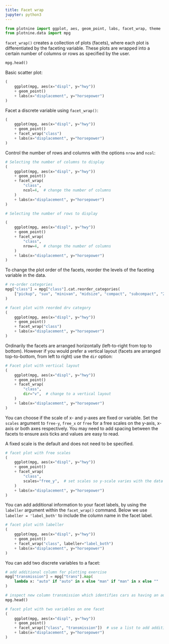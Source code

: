 ```yaml
---
title: Facet wrap
jupyter: python3
---
```


```python

from plotnine import ggplot, aes, geom_point, labs, facet_wrap, theme
from plotnine.data import mpg
```


`facet_wrap()` creates a collection of plots (facets), where each plot is differentiated by the faceting variable. These plots are wrapped into a certain number of columns or rows as specified by the user.


```python
mpg.head()
```

Basic scatter plot:

```python
(
    ggplot(mpg, aes(x="displ", y="hwy"))
    + geom_point()
    + labs(x="displacement", y="horsepower")
)
```

Facet a discrete variable using `facet_wrap()`:

```python
(
    ggplot(mpg, aes(x="displ", y="hwy"))
    + geom_point()
    + facet_wrap("class")
    + labs(x="displacement", y="horsepower")
)
```

Control the number of rows and columns with the options `nrow` and `ncol`:

```python
# Selecting the number of columns to display
(
    ggplot(mpg, aes(x="displ", y="hwy"))
    + geom_point()
    + facet_wrap(
        "class",
        ncol=4,  # change the number of columns
    )
    + labs(x="displacement", y="horsepower")
)
```

```python
# Selecting the number of rows to display

(
    ggplot(mpg, aes(x="displ", y="hwy"))
    + geom_point()
    + facet_wrap(
        "class",
        nrow=4,  # change the number of columns
    )
    + labs(x="displacement", y="horsepower")
)
```

To change the plot order of the facets, reorder the levels of the faceting variable in the data.

```python
# re-order categories
mpg["class"] = mpg["class"].cat.reorder_categories(
    ["pickup", "suv", "minivan", "midsize", "compact", "subcompact", "2seater"]
)
```

```python
# facet plot with reorded drv category
(
    ggplot(mpg, aes(x="displ", y="hwy"))
    + geom_point()
    + facet_wrap("class")
    + labs(x="displacement", y="horsepower")
)
```

Ordinarily the facets are arranged horizontally (left-to-right from top to bottom). However if you would prefer a vertical layout (facets are arranged top-to-bottom, from left to right) use the `dir` option:

```python
# Facet plot with vertical layout
(
    ggplot(mpg, aes(x="displ", y="hwy"))
    + geom_point()
    + facet_wrap(
        "class",
        dir="v",  # change to a vertical layout
    )
    + labs(x="displacement", y="horsepower")
)
```

You can choose if the scale of x- and y-axes are fixed or variable. Set the `scales` argument to `free-y`, `free_x` or `free` for a free scales on the y-axis, x-axis or both axes respectively. You may need to add spacing between the facets to ensure axis ticks and values are easy to read.

A fixed scale is the default and does not need to be specified.

```python
# facet plot with free scales
(
    ggplot(mpg, aes(x="displ", y="hwy"))
    + geom_point()
    + facet_wrap(
        "class",
        scales="free_y",  # set scales so y-scale varies with the data
    )
    + labs(x="displacement", y="horsepower")
)
```

You can add additional information to your facet labels, by using the `labeller` argument within the `facet_wrap()` command. Below we use `labeller = 'label_both'` to include the column name in the facet label.

```python
# facet plot with labeller
(
    ggplot(mpg, aes(x="displ", y="hwy"))
    + geom_point()
    + facet_wrap("class", labeller="label_both")
    + labs(x="displacement", y="horsepower")
)
```

You can add two discrete variables to a facet:

```python
# add additional column for plotting exercise
mpg["transmission"] = mpg["trans"].map(
    lambda x: "auto" if "auto" in x else "man" if "man" in x else ""
)
```

```python
# inspect new column transmission which identifies cars as having an automatic or manual transmission
mpg.head()
```

```python
# facet plot with two variables on one facet
(
    ggplot(mpg, aes(x="displ", y="hwy"))
    + geom_point()
    + facet_wrap(["class", "transmission"])  # use a list to add additional facetting variables
    + labs(x="displacement", y="horsepower")
)
```

